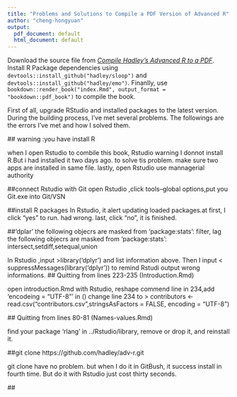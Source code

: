 ```yaml
---
title: "Problems and Solutions to Compile a PDF Version of Advanced R"
author: "cheng-hongyuan"
output:
  pdf_document: default
  html_document: default
---
```


Download the source file from [*Compile Hadley’s Advanced R to a PDF*](http://brettklamer.com/diversions/statistical/compile-hadleys-advanced-r-programming-to-a-pdf/). Install R Package dependencies using `devtools::install_github("hadley/sloop")` and `devtools::install_github("hadley/emo")`. Finanlly, use `bookdown::render_book("index.Rmd", output_format = "bookdown::pdf_book")` to compile the book.

First of all, upgrade RStudio and installed packages to the latest version. During the building process, I've met several problems. The followings are the errors I've met and how I solved them. 
  
  ## warning :you have install R 

when I open Rstudio to combile this book, Rstudio warning I donnot install R.But i had installed it two days ago. to solve tis problem. make sure two apps are installed in same file. lastly, open Rstudio use mannagerial authority

  ##connect Rstudio with Git
  open Rstudio ,click tools--global options,put you Git.exe into Git/VSN 

  ##install R packages
  In Rstudio, it alert updating loaded packages.at first, I click "yes" to run. had wrong.
  last, click "no", it is finished.

  ##'dplar'
  the following objecrs are masked from 'package:stats':
  filter, lag
  the following objecrs are masked from 'package:stats':
  intersect,setdiff,setequal,union

  In Rstudio ,input  >library('dplyr')  and list information above. Then I input < suppressMessages(library('dplyr')) to remind Rstudi output wrong informations.
  ## Quitting from lines 223-235 (Introduction.Rmd) 

  open introduction.Rmd with Rstudio, reshape commend line in 234,add 'encodeing = "UTF-8"' in () 
  change line 234 to > contributors <-read.csv("contributors.csv",stringsAsFactors = FALSE, encoding = "UTF-8")

  ## Quitting from lines 80-81 (Names-values.Rmd)

  find your package 'rlang' in ../Rstudio/library, remove or drop it, and reinstall it.

  ##git clone https://github.com/hadley/adv-r.git

  git clone have no problem. but when I do it in GitBush, it success install in fourth time. But do it with Rstudio just cost thirty seconds.

  ##
